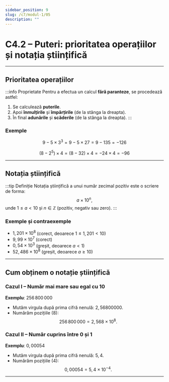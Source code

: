 ```yaml
---
sidebar_position: 9
slug: /c7/modul-1/05
description: ""
---
```


# C4.2 – Puteri: prioritatea operațiilor și notația științifică

---

## Prioritatea operațiilor

:::info Proprietate
Pentru a efectua un calcul **fără paranteze**, se procedează astfel:

1. Se calculează **puterile**.
2. Apoi **înmulțirile** și **împărțirile** (de la stânga la dreapta).
3. În final **adunările** și **scăderile** (de la stânga la dreapta).
:::

### Exemple


   $$
   9 - 5 \times 3^3
   = 9 - 5 \times 27
   = 9 - 135
   = -126
   $$


   $$
   (8 - 2^5) \times 4
   = (8 - 32) \times 4
   = -24 \times 4
   = -96
   $$

---

## Notația științifică

:::tip Definiție
Notația științifică a unui număr zecimal pozitiv este o scriere de forma:
$$
a \times 10^n,
$$
unde $1 \le a < 10$ și $n \in \mathbb{Z}$ (pozitiv, negativ sau zero).
:::

### Exemple și contraexemple

- $1{,}201 \times 10^8$ (corect, deoarece $1 \le 1{,}201 < 10$)
- $9{,}99 \times 10^7$ (corect)
- $0{,}54 \times 10^3$ (greșit, deoarece $a < 1$)
- $52{,}486 \times 10^8$ (greșit, deoarece $a \ge 10$)

---

## Cum obținem o notație științifică

### Cazul I – Număr mai mare sau egal cu 10

**Exemplu**: $256\,800\,000$  
- Mutăm virgula după prima cifră nenulă: $2{,}56800000$.  
- Numărăm pozițiile (8):  
  $$
  256\,800\,000 = 2{,}568 \times 10^8.
  $$

### Cazul II – Număr cuprins între 0 și 1

**Exemplu**: $0{,}00054$  
- Mutăm virgula după prima cifră nenulă: $5{,}4$.  
- Numărăm pozițiile (4):  
  $$
  0{,}00054 = 5{,}4 \times 10^{-4}.
  $$

---
